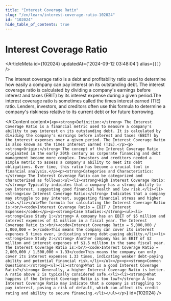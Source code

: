 ```yaml
---
title: "Interest Coverage Ratio"
slug: "/en/learn/interest-coverage-ratio-102024"
id: "102024"
hide_table_of_contents: true
---
```



# Interest Coverage Ratio

<ArticleMeta id={102024} updatedAt={'2024-09-12 03:48:04'} alias={`[]`} />
<div className='border-solid border-b border-t-0 my-4 border-[var(--ifm-color-gray-300)]' />

The interest coverage ratio is a debt and profitability ratio used to determine how easily a company can pay interest on its outstanding debt. The interest coverage ratio is calculated by dividing a company's earnings before interest and taxes (EBIT) by its interest expense during a given period.The interest coverage ratio is sometimes called the times interest earned (TIE) ratio. Lenders, investors, and creditors often use this formula to determine a company's riskiness relative to its current debt or for future borrowing.

<AIContent content={`<p><strong>Definition:</strong> The Interest Coverage Ratio is a financial metric used to measure a company's ability to pay interest on its outstanding debt. It is calculated by dividing the company's earnings before interest and taxes (EBIT) by the interest expenses over a given period. The Interest Coverage Ratio is also known as the Times Interest Earned (TIE).</p><p><strong>Origin:</strong> The concept of the Interest Coverage Ratio originated in the early 20th century as corporate financing and debt management became more complex. Investors and creditors needed a simple metric to assess a company's ability to meet its debt obligations. Over time, this ratio has become a crucial tool in financial analysis.</p><p><strong>Categories and Characteristics:</strong> The Interest Coverage Ratio can be categorized and characterized as follows:<ul><li><strong>High Interest Coverage Ratio:</strong> Typically indicates that a company has a strong ability to pay interest, suggesting good financial health and low risk.</li><li><strong>Low Interest Coverage Ratio:</strong> Indicates that a company may struggle to pay interest, suggesting financial stress and higher risk.</li></ul>The formula for calculating the Interest Coverage Ratio is:<br/><code>Interest Coverage Ratio = EBIT / Interest Expenses</code></p><p><strong>Case Studies:</strong><ul><li><strong>Case Study 1:</strong> A company has an EBIT of $5 million and interest expenses of $1 million in a fiscal year. The Interest Coverage Ratio is:<br/><code>Interest Coverage Ratio = 5,000,000 / 1,000,000 = 5</code>This means the company can cover its interest expenses 5 times over, indicating strong debt-paying ability.</li><li><strong>Case Study 2:</strong> Another company has an EBIT of $2 million and interest expenses of $1.5 million in the same fiscal year. The Interest Coverage Ratio is:<br/><code>Interest Coverage Ratio = 2,000,000 / 1,500,000 ≈ 1.33</code>This means the company can only cover its interest expenses 1.33 times, indicating weaker debt-paying ability and potential financial risk.</li></ul></p><p><strong>Common Questions:</strong><ul><li><strong>What is a good Interest Coverage Ratio?</strong> Generally, a higher Interest Coverage Ratio is better. A ratio above 2 is typically considered safe.</li><li><strong>What happens if the Interest Coverage Ratio is too low?</strong> A low Interest Coverage Ratio may indicate that a company is struggling to pay interest, posing a risk of default, which can affect its credit rating and ability to secure financing.</li></ul></p>`} id={102024} />
